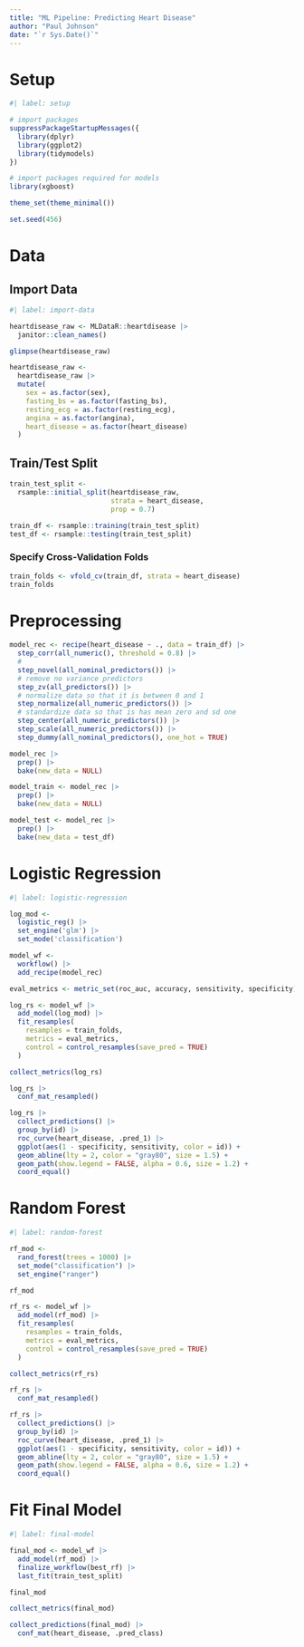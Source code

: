 ```yaml
---
title: "ML Pipeline: Predicting Heart Disease"
author: "Paul Johnson"
date: "`r Sys.Date()`"
---
```


# Setup

```r
#| label: setup

# import packages
suppressPackageStartupMessages({
  library(dplyr)
  library(ggplot2)
  library(tidymodels)
})

# import packages required for models
library(xgboost)

theme_set(theme_minimal())

set.seed(456)
```

# Data

## Import Data

```r
#| label: import-data

heartdisease_raw <- MLDataR::heartdisease |>
  janitor::clean_names()

glimpse(heartdisease_raw)

heartdisease_raw <-
  heartdisease_raw |>
  mutate(
    sex = as.factor(sex),
    fasting_bs = as.factor(fasting_bs),
    resting_ecg = as.factor(resting_ecg),
    angina = as.factor(angina),
    heart_disease = as.factor(heart_disease)
  )

```

## Train/Test Split

```r

train_test_split <-
  rsample::initial_split(heartdisease_raw,
                         strata = heart_disease,
                         prop = 0.7)

train_df <- rsample::training(train_test_split)
test_df <- rsample::testing(train_test_split)

```

### Specify Cross-Validation Folds

```r
train_folds <- vfold_cv(train_df, strata = heart_disease)
train_folds

```

# Preprocessing

```r

model_rec <- recipe(heart_disease ~ ., data = train_df) |>
  step_corr(all_numeric(), threshold = 0.8) |>
  # 
  step_novel(all_nominal_predictors()) |>
  # remove no variance predictors
  step_zv(all_predictors()) |>
  # normalize data so that it is between 0 and 1
  step_normalize(all_numeric_predictors()) |>
  # standardize data so that is has mean zero and sd one
  step_center(all_numeric_predictors()) |>
  step_scale(all_numeric_predictors()) |>
  step_dummy(all_nominal_predictors(), one_hot = TRUE)

model_rec |>
  prep() |>
  bake(new_data = NULL)

model_train <- model_rec |>
  prep() |>
  bake(new_data = NULL)

model_test <- model_rec |>
  prep() |>
  bake(new_data = test_df)

```

# Logistic Regression

```r
#| label: logistic-regression

log_mod <-
  logistic_reg() |>
  set_engine('glm') |>
  set_mode('classification')

model_wf <-
  workflow() |>
  add_recipe(model_rec)

eval_metrics <- metric_set(roc_auc, accuracy, sensitivity, specificity)

log_rs <- model_wf |>
  add_model(log_mod) |>
  fit_resamples(
    resamples = train_folds,
    metrics = eval_metrics,
    control = control_resamples(save_pred = TRUE)
  )

collect_metrics(log_rs)

log_rs |>
  conf_mat_resampled()

log_rs |>
  collect_predictions() |>
  group_by(id) |>
  roc_curve(heart_disease, .pred_1) |>
  ggplot(aes(1 - specificity, sensitivity, color = id)) +
  geom_abline(lty = 2, color = "gray80", size = 1.5) +
  geom_path(show.legend = FALSE, alpha = 0.6, size = 1.2) +
  coord_equal()

```

# Random Forest

```r
#| label: random-forest

rf_mod <- 
  rand_forest(trees = 1000) |>
  set_mode("classification") |>
  set_engine("ranger")

rf_mod

rf_rs <- model_wf |>
  add_model(rf_mod) |>
  fit_resamples(
    resamples = train_folds,
    metrics = eval_metrics,
    control = control_resamples(save_pred = TRUE)
  )

collect_metrics(rf_rs)

rf_rs |>
  conf_mat_resampled()

rf_rs |>
  collect_predictions() |>
  group_by(id) |>
  roc_curve(heart_disease, .pred_1) |>
  ggplot(aes(1 - specificity, sensitivity, color = id)) +
  geom_abline(lty = 2, color = "gray80", size = 1.5) +
  geom_path(show.legend = FALSE, alpha = 0.6, size = 1.2) +
  coord_equal()

```


# Fit Final Model

```r
#| label: final-model

final_mod <- model_wf |>
  add_model(rf_mod) |>
  finalize_workflow(best_rf) |>
  last_fit(train_test_split)

final_mod

collect_metrics(final_mod)

collect_predictions(final_mod) |>
  conf_mat(heart_disease, .pred_class)

```
